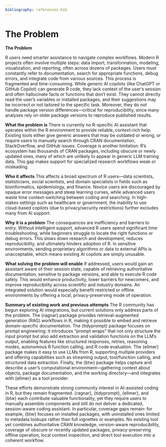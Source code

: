 ```yaml
---
bibliography: references.bib
---
```


# The Problem

```{=html}
<!--
Outlining the issue / weak point / problem to be solved by this
proposal. This should be a compelling section that sets the reader up
for the next section - the proposed solution!

It is important to cover:

 - [ ] What the problem is
 - [ ] Who it affects
 - [ ] Why is it a problem
 - [ ] What will solving the problem enable (why should it be solved)
 - [ ] Brief summary of existing work and previous attempts (e.g., relevant R packages)
 - [ ] If proposing changes to R itself: letter of support from R Core member
-->
```


**The Problem**

R users need smarter assistance to navigate complex workflows. Modern R projects often involve multiple steps: data import, transformation, modeling, visualization, and reporting, often across dozens of packages. Users must constantly refer to documentation, search for appropriate functions, debug errors, and integrate code from various sources. This process is fragmented and time-consuming. While generic AI copilots (like ChatGPT or GitHub Copilot) can generate R code, they lack context of the user’s session and often hallucinate facts or functions that don’t exist. They cannot directly read the user’s variables or installed packages, and their suggestions may be incorrect or not tailored to the specific task. Moreover, they do not handle package version differences—critical for reproducibility, since many analyses rely on older package versions to reproduce published results.

**What the problem is**
There is currently no R-specific AI assistant that operates within the R environment to provide reliable, context-rich help. Existing tools either give generic answers that may be outdated or wrong, or require users to manually search through CRAN documentation, StackOverflow, and GitHub issues. Coverage is another limitation: R’s ecosystem has thousands of CRAN packages, including obscure or newly updated ones, many of which are unlikely to appear in generic LLM training data. This gap makes support for specialized research workflows weak or misleading.

**Who it affects**
This affects a broad spectrum of R users—data scientists, statisticians, social scientists, and domain specialists in fields such as bioinformatics, epidemiology, and finance. Novice users are discouraged by opaque error messages and steep learning curves, while advanced users waste time context-switching between coding and searching. In high-stakes settings such as healthcare or government, the inability to use cloud-based copilots (due to privacy/security restrictions) further excludes many from AI support.

**Why it is a problem**
The consequences are inefficiency and barriers to entry. Without intelligent support, advanced R users spend significant time troubleshooting, while beginners struggle to locate the right functions or debug errors. This slows down research and development, reduces reproducibility, and ultimately hinders adoption of R. In sensitive environments, sending proprietary algorithms or data to external APIs is unacceptable, which means existing AI copilots are simply unusable.

**What solving the problem will enable**
If addressed, users would gain an assistant aware of their session state, capable of retrieving authoritative documentation, sensitive to package versions, and able to execute R code safely. This would enhance productivity, lower barriers for newcomers, and improve reproducibility across scientific and industry domains. An integrated solution would especially benefit restricted or offline environments by offering a local, privacy-preserving mode of operation.

**Summary of existing work and previous attempts**
The R community has begun exploring AI integrations, but current solutions only address parts of the problem. The {ragnar} package provides retrieval-augmented generation (RAG) workflows in R, making it possible to embed and retrieve domain-specific documentation. The {tidyprompt} package focuses on prompt engineering: it introduces “prompt wraps” that not only structure the input prompt but also add extraction and validation functions on the LLM’s output, enabling features like structured responses, retries, reasoning modes, autonomous R function calling, and R code evaluation. The {ellmer} package makes it easy to use LLMs from R, supporting multiple providers and offering capabilities such as streaming output, tool/function calling, and structured data extraction. Finally, the {btw} package helps capture and describe a user’s computational environment—gathering context about objects, package documentation, and the working directory—and integrates with {ellmer} as a tool provider.

These efforts demonstrate strong community interest in AI-assisted coding in R, but they remain fragmented. {ragnar}, {tidyprompt}, {ellmer}, and {btw} each contribute valuable functionality, yet they require users to manually assemble components and still do not deliver a dedicated, session-aware coding assistant. In particular, coverage gaps remain: for example, {btw} focuses on installed packages, with uninstalled ones limited to metadata lookups rather than full vignettes or examples. No existing tool yet combines authoritative CRAN knowledge, version-aware reproducibility, coverage of obscure or recently updated packages, privacy-preserving offline operation, local context inspection, and direct tool execution into a coherent workflow.

